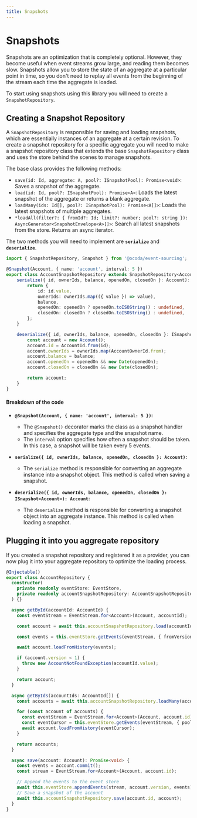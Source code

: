 ```yaml
---
title: Snapshots
---
```


# Snapshots
 
 Snapshots are an optimization that is completely optional. However, they become useful when event streams grow large, and reading them becomes slow. Snapshots allow you to store the state of an aggregate at a particular point in time, so you don't need to replay all events from the beginning of the stream each time the aggregate is loaded.

To start using snapshots using this library you will need to create a `SnapshotRepository`.

## Creating a Snapshot Repository

A `SnapshotRepository` is responsible for saving and loading snapshots, which are essentially instances of an aggregate at a certain revision. To create a snapshot repository for a specific aggregate you will need to make a snapshot repository class that extends the base `SnapshotRepository` class and uses the store behind the scenes to manage snapshots. 

The base class provides the following methods:
- `save(id: Id, aggregate: A, pool?: ISnapshotPool): Promise<void>`: Saves a snapshot of the aggregate.
- `load(id: Id, pool?: ISnapshotPool): Promise<A>`: Loads the latest snapshot of the aggregate or returns a blank aggregate.
- `loadMany(ids: Id[], pool?: ISnapshotPool): Promise<A[]>`: Loads the latest snapshots of multiple aggregates.
- `*loadAll(filter?: { fromId?: Id; limit?: number; pool?: string }): AsyncGenerator<SnapshotEnvelope<A>[]>`: Search all latest snapshots from the store. Returns an async iterator.

The two methods you will need to implement are **`serialize`** and **`deserialize`**.

```typescript {3-4,5,15} copy
import { SnapshotRepository, Snapshot } from '@ocoda/event-sourcing';

@Snapshot(Account, { name: 'account', interval: 5 })
export class AccountSnapshotRepository extends SnapshotRepository<Account> {
	serialize({ id, ownerIds, balance, openedOn, closedOn }: Account): ISnapshot<Account> {
		return {
			id: id.value,
			ownerIds: ownerIds.map(({ value }) => value),
			balance,
			openedOn: openedOn ? openedOn.toISOString() : undefined,
			closedOn: closedOn ? closedOn.toISOString() : undefined,
		};
	}

	deserialize({ id, ownerIds, balance, openedOn, closedOn }: ISnapshot<Account>): Account {
		const account = new Account();
		account.id = AccountId.from(id);
		account.ownerIds = ownerIds.map(AccountOwnerId.from);
		account.balance = balance;
		account.openedOn = openedOn && new Date(openedOn);
		account.closedOn = closedOn && new Date(closedOn);

		return account;
	}
}
```

#### Breakdown of the code

- **`@Snapshot(Account, { name: 'account', interval: 5 })`:**
    - The `@Snapshot()` decorator marks the class as a snapshot handler and specifies the aggregate type and the snapshot name.
    - The `interval` option specifies how often a snapshot should be taken. In this case, a snapshot will be taken every 5 events.

- **`serialize({ id, ownerIds, balance, openedOn, closedOn }: Account)`:**
    - The `serialize` method is responsible for converting an aggregate instance into a snapshot object. This method is called when saving a snapshot.

- **`deserialize({ id, ownerIds, balance, openedOn, closedOn }: ISnapshot<Account>): Account`:**
    - The `deserialize` method is responsible for converting a snapshot object into an aggregate instance. This method is called when loading a snapshot.

## Plugging it into you aggregate repository

If you created a snapshot repository and registered it as a provider, you can now plug it into your aggregate repository to optimize the loading process.

```typescript {5,11,25,41} copy
@Injectable()
export class AccountRepository {
  constructor(
    private readonly eventStore: EventStore,
    private readonly accountSnapshotRepository: AccountSnapshotRepository,
  ) {}

  async getById(accountId: AccountId) {
    const eventStream = EventStream.for<Account>(Account, accountId);

    const account = await this.accountSnapshotRepository.load(accountId);

    const events = this.eventStore.getEvents(eventStream, { fromVersion: account.version + 1 });

    await account.loadFromHistory(events);

    if (account.version < 1) {
      throw new AccountNotFoundException(accountId.value);
    }

    return account;
  }

  async getByIds(accountIds: AccountId[]) {
    const accounts = await this.accountSnapshotRepository.loadMany(accountIds, 'e2e');

    for (const account of accounts) {
      const eventStream = EventStream.for<Account>(Account, account.id);
      const eventCursor = this.eventStore.getEvents(eventStream, { pool: 'e2e', fromVersion: account.version + 1 });
      await account.loadFromHistory(eventCursor);
    }

    return accounts;
  }

  async save(account: Account): Promise<void> {
    const events = account.commit();
    const stream = EventStream.for<Account>(Account, account.id);

    // Append the events to the event store
    await this.eventStore.appendEvents(stream, account.version, events);
    // Save a snapshot of the account
    await this.accountSnapshotRepository.save(account.id, account);
  }
}
```
